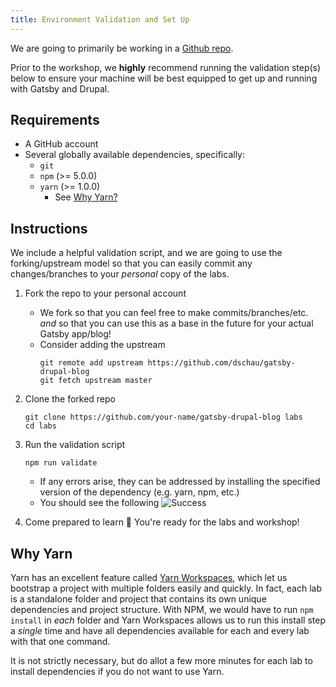 ```yaml
---
title: Environment Validation and Set Up
---
```


We are going to primarily be working in a [Github repo](https://github.com/dschau/gatsby-drupal-blog).

Prior to the workshop, we **highly** recommend running the validation step(s) below to ensure your machine will be best equipped to get up and running with Gatsby and Drupal.

## Requirements

- A GitHub account
- Several globally available dependencies, specifically:
  - `git`
  - `npm` (>= 5.0.0)
  - `yarn` (>= 1.0.0)
    - See [Why Yarn?](#why-yarn)

## Instructions

We include a helpful validation script, and we are going to use the forking/upstream model so that you can easily commit any changes/branches to your _personal_ copy of the labs.

1. Fork the repo to your personal account
   - We fork so that you can feel free to make commits/branches/etc. _and_ so that you can use this as a base in the future for your actual Gatsby app/blog!
   - Consider adding the upstream
     ```shell
     git remote add upstream https://github.com/dschau/gatsby-drupal-blog
     git fetch upstream master
     ```
1. Clone the forked repo
   ```shell
   git clone https://github.com/your-name/gatsby-drupal-blog labs
   cd labs
   ```
1. Run the validation script

   ```shell
   npm run validate
   ```

   - If any errors arise, they can be addressed by installing the specified version of the dependency (e.g. yarn, npm, etc.)
   - You should see the following
     ![Success](./images/success.png)

1. Come prepared to learn 🎉 You're ready for the labs and workshop!

## Why Yarn

Yarn has an excellent feature called [Yarn Workspaces](https://yarnpkg.com/lang/en/docs/workspaces/), which let us bootstrap a project with multiple folders easily and quickly. In fact, each lab is a standalone folder and project that contains its own unique dependencies and project structure. With NPM, we would have to run `npm install` in _each_ folder and Yarn Workspaces allows us to run this install step a _single_ time and have all dependencies available for each and every lab with that one command.

It is not strictly necessary, but do allot a few more minutes for each lab to install dependencies if you do not want to use Yarn.

